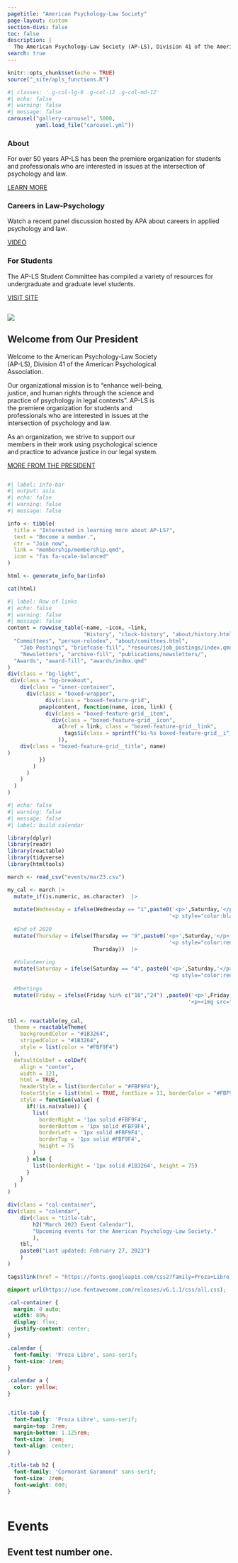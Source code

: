 ```yaml
---
pagetitle: "American Psychology-Law Society"
page-layout: custom
section-divs: false
toc: false
description: |
  The American Psychology-Law Society (AP-LS), Division 41 of the American Psychological Association is an organization dedicated to enhancing the well-being, justice, and human rights through the science and practice of psychology in legal contexts.  
search: true
---
```


```r
knitr::opts_chunk$set(echo = TRUE)
source("_site/apls_functions.R")
```

::: column-screen
:::

```r
#| classes: '.g-col-lg-6 .g-col-12 .g-col-md-12'
#| echo: false
#| warning: false
#| message: false
carousel("gallery-carousel", 5000, 
         yaml.load_file("carousel.yml"))
```

```{=html}
<style>
#hero-banner {
  padding-top: 35px;
  padding-bottom: 20px;
  
}
#quarto-content main { 
  margin-top: 0;
  padding-top: 0;
}
html {
  scroll-behavior: smooth;
}
.headline {
font-size: 1.25em;
font-weight: 300;
padding-bottom: 1em;
}
.headline p {
  margin: 25px;
  padding-bottom: 0.2rem;
}
.headline a {
  text-decoration: none;
}
.headline ul li {
  margin-bottom: 0.3em;
}
.carousel.card {
  padding-top: 2em;
}
.carousel img {
  width: 70%;
  margin-bottom: 110px;
}
.carousel-control-prev-icon, .carousel-control-next-icon {
  margin-bottom: 110px;
}
.carousel-caption {
  padding-top: 1em;
  padding-bottom: 1em;
}
.touch {
  
}
</style>
```
::: grid 
::: {.g-col-12 .g-col-md-4}
::: {#card-primary-color .card .h-100 .home-card}
::: {.card-body .d-flex .flex-column}
<p class="card-text">

### About

For over 50 years AP-LS has been the premiere organization for students and professionals who are interested in issues at the intersection of psychology and law.

</p>

::: {style="margin-top: auto;"}
<a href="about/about.html" class="card-link heading-font">LEARN MORE</a>
:::
:::
:::
:::

::: {.g-col-12 .g-col-md-4}
::: {#card-primary-color .card .h-100 .home-card}
::: {.card-body .d-flex .flex-column}
<p class="card-text">

### Careers in Law-Psychology

Watch a recent panel discussion hosted by APA about careers in applied psychology and law.

</p>

::: {style="margin-top: auto;"}
<a href="about.qmd" class="card-link heading-font"><i class="fa-regular fa-circle-play"></i> VIDEO</a>
:::
:::
:::
:::

::: {.g-col-12 .g-col-md-4}
::: {#card-primary-color .card .h-100 .home-card}
::: {.card-body .d-flex .flex-column}
<p class="card-text">

### For Students

The AP-LS Student Committee has compiled a variety of resources for undergraduate and graduate level students.

</p>

::: {style="margin-top: auto;"}
<a href="https://apls-students.org" class="card-link heading-font">VISIT SITE</a>
:::
:::
:::
:::
:::


::: {.column-screen .light-section}
::: {.column .col-v-center width="15%"}
:::

::: {.column .col-v-center width="70%"}
::: portrait
![](about/presidents/barry_rosenfeld.jpg)
:::

## Welcome from Our President

::: vspace
:::

::: president-intro
<p>Welcome to the American Psychology-Law Society (AP-LS), Division 41 of the American Psychological Association.</p>

<p>Our organizational mission is to "enhance well-being, justice, and human rights through the science and practice of psychology in legal contexts". AP-LS is the premiere organization for students and professionals who are interested in issues at the intersection of psychology and law.</p>

<p>As an organization, we strive to support our members in their work using psychological science and practice to advance justice in our legal system.</p>
:::

::: about-link
[MORE FROM THE PRESIDENT](president/)
:::
:::

::: {.vspace}
:::

```r
#| label: info-bar
#| output: asis
#| echo: false
#| warning: false
#| message: false

info <- tibble(
  title = "Interested in learning more about AP-LS?",
  text = "Become a member.",
  ctr = "Join now",
  link = "membership/membership.qmd",
  icon = "fas fa-scale-balanced"
)

html <- generate_info_bar(info)

cat(html)

```

::: {.vspace}
:::

::: grid
```r
#| label: Row of links
#| echo: false
#| warning: false
#| message: false
content = rowwise_table(~name, ~icon, ~link,
                        "History", "clock-history", "about/history.html",
  "Committees", "person-rolodex", "about/comittees.html",
    "Job Postings", "briefcase-fill", "resources/job_postings/index.qmd",     
    "Newsletters", "archive-fill", "publications/newsletters/",
  "Awards", "award-fill", "awards/index.qmd"
)
div(class = "bg-light",
 div(class = "bg-breakout",
    div(class = "inner-container",
      div(class = "boxed-wrapper",
            div(class = "boxed-feature-grid",
          pmap(content, function(name, icon, link) {
            div(class = "boxed-feature-grid__item",
              div(class = "boxed-feature-grid__icon",
                a(href = link, class = "boxed-feature-grid__link",
                  tags$i(class = sprintf("bi-%s boxed-feature-grid__i", icon))
                )),
    div(class = "boxed-feature-grid__title", name)
)
          })
        )
      )
    )
  )
)

```
:::

:::

::: {.vspace}
:::

```r
#| echo: false
#| warning: false
#| message: false
#| label: build calendar

library(dplyr)
library(readr)
library(reactable)
library(tidyverse)
library(htmltools)

march <- read_csv("events/mar23.csv")

my_cal <- march |> 
  mutate_if(is.numeric, as.character)  |> 
  
  mutate(Wednesday = ifelse(Wednesday == "1",paste0('<p>',Saturday,'</p>', 
                                                   '<p style="color:black;font-size:12px"><a href="#event-test">Event</a></p>'),Wednesday))  |> 
  
  #End of 2020
  mutate(Thursday = ifelse(Thursday == "9",paste0('<p>',Saturday,'</p>', 
                                                   '<p style="color:red;font-size:12px"><a href="#event-test">Event</a></p>'),
                           Thursday))  |> 
  
  #Volunteering
  mutate(Saturday = ifelse(Saturday == "4", paste0('<p>',Saturday,'</p>', 
                                                   '<p style="color:red;font-size:12px"><a href="#event-test">Event</a></p>'), Saturday)) |> 
  
  #Meetings
  mutate(Friday = ifelse(Friday %in% c("10","24") ,paste0('<p>',Friday,'</p>',
                                                         '<p><img src="events/images/logo_y.png" height="22"></img></p>'),Friday))  


tbl <- reactable(my_cal,
  theme = reactableTheme(
    backgroundColor = "#1B3264",
    stripedColor = "#1B3264",
    style = list(color = "#FBF9F4")
  ),
  defaultColDef = colDef(
    align = "center",
    width = 121,
    html = TRUE,
    headerStyle = list(borderColor = "#FBF9F4"),
    footerStyle = list(html = TRUE, fontSize = 11, borderColor = "#FBF9F4"),
    style = function(value) {
      if(!is.na(value)) {
        list(
          borderRight = '1px solid #FBF9F4', 
          borderBottom = '1px solid #FBF9F4', 
          borderLeft = '1px solid #FBF9F4', 
          borderTop = '1px solid #FBF9F4', 
          height = 75
        )
      } else {
        list(borderRight = '1px solid #1B3264', height = 75)
      }
    }
  )
)


```

```r

div(class = "cal-container",
div(class = "calendar",
    div(class = "title-tab",
        h2("March 2023 Event Calendar"),
        "Upcoming events for the American Psychology-Law Society."
        ),
    tbl,
    paste0("Last updated: February 27, 2023")
    )
)
```

```r
tags$link(href = "https://fonts.googleapis.com/css2?family=Proza+Libre:ital,wght@0,400;0,500;0,700;1,400&display=swap", rel = "stylesheet")
```

```css
@import url(https://use.fontawesome.com/releases/v6.1.1/css/all.css); 

.cal-container {
  margin: 0 auto;
  width: 80%;
  display: flex;
  justify-content: center;
}

.calendar {
  font-family: 'Proza Libre', sans-serif;
  font-size: 1rem;
}

.calendar a {
  color: yellow;
}


.title-tab {
  font-family: 'Proza Libre', sans-serif;
  margin-top: 2rem;
  margin-bottom: 1.125rem;
  font-size: 1rem;
  text-align: center;
}

.title-tab h2 {
  font-family: 'Cormorant Garamond' sans-serif;
  font-size: 2rem;
  font-weight: 600;
}


```

::: {.column-screen}
::: {.column .col-v-center width="15%"}
:::

::: {.column .col-v-center width="70%"}
# Events

## Event test number one. {#event-test}
:::
:::
